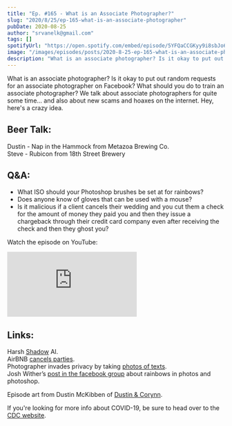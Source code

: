 ```yaml
---
title: "Ep. #165 - What is an Associate Photographer?"
slug: "2020/8/25/ep-165-what-is-an-associate-photographer"
pubDate: 2020-08-25
author: "srvanelk@gmail.com"
tags: []
spotifyUrl: "https://open.spotify.com/embed/episode/5YFQaCCGKyy9i8sbJo6Fb8?utm_source=generator"
image: "/images/episodes/posts/2020-8-25-ep-165-what-is-an-associate-photographer/Dustin_Rainbows.webp"
description: "What is an associate photographer? Is it okay to put out random requests for an associate photographer on Facebook? What should you do to train an associate photographer? We talk about associate photographers for quite some time... and also about new scams and hoaxes on the internet. Hey, here's a crazy idea."
---
```


What is an associate photographer? Is it okay to put out random requests for an associate photographer on Facebook? What should you do to train an associate photographer? We talk about associate photographers for quite some time... and also about new scams and hoaxes on the internet. Hey, here's a crazy idea.

## Beer Talk:  
Dustin - Nap in the Hammock from Metazoa Brewing Co.  
Steve - Rubicon from 18th Street Brewery

## Q&A:
- What ISO should your Photoshop brushes be set at for rainbows?
- Does anyone know of gloves that can be used with a mouse?
- Is it malicious if a client cancels their wedding and you cut them a check for the amount of money they paid you and then they issue a chargeback through their credit card company even after receiving the check and then they ghost you?

Watch the episode on YouTube:
<iframe src="https://www.youtube.com/embed/PAKAVfyVxh4" frameborder="0" allow="autoplay; encrypted-media" allowfullscreen></iframe>

## Links:  
Harsh [Shadow](https://petapixel.com/2020/08/24/this-ai-automatically-removes-harsh-shadows-from-your-portraits/) AI.  
AirBNB [cancels parties](https://www.cnn.com/travel/article/airbnb-global-party-ban/index.html).  
Photographer invades privacy by taking [photos of texts](https://fstoppers.com/news/photographer-faces-backlash-voyeuristic-images-strangers-text-communications-506943).  
Josh Wither’s [post in the facebook group](https://www.facebook.com/groups/weddinghangover/?post_id=2786565628247737) about rainbows in photos and photoshop.

Episode art from Dustin McKibben of [Dustin & Corynn](https://dustinandcorynn.com/).

If you're looking for more info about COVID-19, be sure to head over to the [CDC website](https://www.cdc.gov/coronavirus/2019-ncov/index.html).
